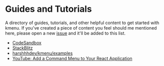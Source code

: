 
# Guides and Tutorials

A directory of guides, tutorials, and other helpful content to get started with kmenu. If you've created a piece of content you feel should me mentioned here, please open a new [issue](https://github.com/harshhhdev/kmenu/issues/new) and it'll be added to this list.

- [CodeSandbox](https://codesandbox.io/p/sandbox/kmenu-4r2nqf)
- [StackBlitz](https://stackblitz.com/edit/stackblitz-starters-j8z9st?file=app%2Flayout.tsx)
- [harshhhdev/kmenu/examples](https://github.com/harshhhdev/kmenu/tree/master/apps/examples)
- [YouTube: Add a Command Menu to Your React Application](https://youtube.com/@harshhhdev)
